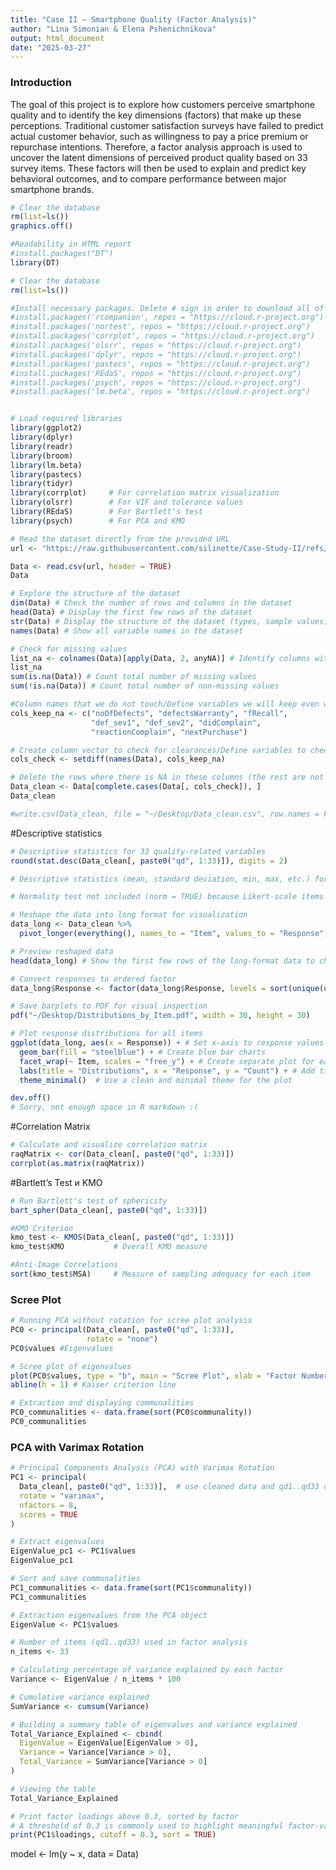 ```yaml
---
title: "Case II — Smartphone Quality (Factor Analysis)"
author: "Lina Simonian & Elena Pshenichnikova"
output: html_document
date: "2025-03-27"
---
```

### Introduction

The goal of this project is to explore how customers perceive smartphone quality and to identify the key dimensions (factors) that make up these perceptions. Traditional customer satisfaction surveys have failed to predict actual customer behavior, such as willingness to pay a price premium or repurchase intentions. Therefore, a factor analysis approach is used to uncover the latent dimensions of perceived product quality based on 33 survey items. These factors will then be used to explain and predict key behavioral outcomes, and to compare performance between major smartphone brands.

```r

# Сlear the database
rm(list=ls()) 
graphics.off()

```

```r

#Readability in HTML report
#install.packages("DT")
library(DT)

# Clear the database
rm(list=ls()) 

#Install necessary packages. Delete # sign in order to download all of them. 
#install.packages('rcompanion', repos = "https://cloud.r-project.org")
#install.packages('nortest', repos = "https://cloud.r-project.org")
#install.packages('corrplot', repos = "https://cloud.r-project.org")
#install.packages('olsrr', repos = "https://cloud.r-project.org")
#install.packages('dplyr', repos = "https://cloud.r-project.org")
#install.packages('pastecs', repos = "https://cloud.r-project.org")
#install.packages('REdaS', repos = "https://cloud.r-project.org")
#install.packages('psych', repos = "https://cloud.r-project.org")
#install.packages('lm.beta', repos = "https://cloud.r-project.org")


# Load required libraries
library(ggplot2)
library(dplyr)
library(readr)
library(broom)
library(lm.beta)
library(pastecs)
library(tidyr)
library(corrplot)     # For correlation matrix visualization
library(olsrr)        # For VIF and tolerance values
library(REdaS)        # For Bartlett's test
library(psych)        # For PCA and KMO

```

```r

# Read the dataset directly from the provided URL
url <- "https://raw.githubusercontent.com/silinette/Case-Study-II/refs/heads/main/Data%20File_Case_Study_Factor%20Analysis_MD.csv"

Data <- read.csv(url, header = TRUE)
Data
```

```r
# Explore the structure of the dataset
dim(Data) # Check the number of rows and columns in the dataset
head(Data) # Display the first few rows of the dataset
str(Data) # Display the structure of the dataset (types, sample values)
names(Data) # Show all variable names in the dataset
```

```r
# Check for missing values
list_na <- colnames(Data)[apply(Data, 2, anyNA)] # Identify columns with missing values
list_na 
sum(is.na(Data)) # Count total number of missing values
sum(!is.na(Data)) # Count total number of non-missing values

#Column names that we do not touch/Define variables we will keep even with NAs:
cols_keep_na <- c("noOfDefects", "defectsWarranty", "fRecall",
                  "def_sev1", "def_sev2", "didComplain",
                  "reactionComplain", "nextPurchase")

# Create column vector to check for clearances/Define variables to check for complete cases:
cols_check <- setdiff(names(Data), cols_keep_na)

# Delete the rows where there is NA in these columns (the rest are not touched):
Data_clean <- Data[complete.cases(Data[, cols_check]), ]
Data_clean

#write.csv(Data_clean, file = "~/Desktop/Data_clean.csv", row.names = FALSE)

```
#Descriptive statistics 
```r

# Descriptive statistics for 33 quality-related variables
round(stat.desc(Data_clean[, paste0("qd", 1:33)]), digits = 2)

# Descriptive statistics (mean, standard deviation, min, max, etc.) for the 33 quality-related survey items (qd1 to qd33) from the cleaned dataset. The results are rounded to 2 decimal places for readability. 

# Normality test not included (norm = TRUE) because Likert-scale items are not truly continuous.
```
```r
# Reshape the data into long format for visualization
data_long <- Data_clean %>%
  pivot_longer(everything(), names_to = "Item", values_to = "Response") # Convert the wide-format data frame into long format, where each row represents one response to one item.

# Preview reshaped data
head(data_long) # Show the first few rows of the long-format data to check the transformation

# Convert responses to ordered factor
data_long$Response <- factor(data_long$Response, levels = sort(unique(unlist(Data_clean)))) # Convert all numeric responses into an ordered factor to preserve Likert scale order in plots

# Save barplots to PDF for visual inspection
pdf("~/Desktop/Distributions_by_Item.pdf", width = 30, height = 30)

# Plot response distributions for all items
ggplot(data_long, aes(x = Response)) + # Set x-axis to response values
  geom_bar(fill = "steelblue") + # Create blue bar charts
  facet_wrap(~ Item, scales = "free_y") + # Create separate plot for each item
  labs(title = "Distributions", x = "Response", y = "Count") + # Add title and axis labels
  theme_minimal()  # Use a clean and minimal theme for the plot

dev.off()
# Sorry, not enough space in R markdown :( 
```

#Correlation Matrix
```r

# Calculate and visualize correlation matrix
raqMatrix <- cor(Data_clean[, paste0("qd", 1:33)])
corrplot(as.matrix(raqMatrix))

```
#Bartlett’s Test и KMO
```r

# Run Bartlett's test of sphericity
bart_spher(Data_clean[, paste0("qd", 1:33)])

#KMO Criterion
kmo_test <- KMOS(Data_clean[, paste0("qd", 1:33)])
kmo_test$KMO           # Overall KMO measure

#Anti-Image Correlations
sort(kmo_test$MSA)     # Measure of sampling adequacy for each item

```
### Scree Plot
```r

# Running PCA without rotation for scree plot analysis
PC0 <- principal(Data_clean[, paste0("qd", 1:33)], 
                 rotate = "none")
PC0$values #Eigenvalues

# Scree plot of eigenvalues
plot(PC0$values, type = "b", main = "Scree Plot", xlab = "Factor Number", ylab = "Eigenvalue")
abline(h = 1) # Kaiser criterion line

# Extraction and displaying communalities
PC0_communalities <- data.frame(sort(PC0$communality))
PC0_communalities

```
### PCA with Varimax Rotation
```r

# Principal Components Analysis (PCA) with Varimax Rotation
PC1 <- principal(
  Data_clean[, paste0("qd", 1:33)],  # use cleaned data and qd1..qd33 columns
  rotate = "varimax",
  nfactors = 8,
  scores = TRUE
)

# Extract eigenvalues
EigenValue_pc1 <- PC1$values
EigenValue_pc1

# Sort and save communalities
PC1_communalities <- data.frame(sort(PC1$communality))
PC1_communalities

```

```r

# Extraction eigenvalues from the PCA object
EigenValue <- PC1$values

# Number of items (qd1..qd33) used in factor analysis
n_items <- 33

# Calculating percentage of variance explained by each factor
Variance <- EigenValue / n_items * 100

# Cumulative variance explained
SumVariance <- cumsum(Variance)

# Building a summary table of eigenvalues and variance explained
Total_Variance_Explained <- cbind(
  EigenValue = EigenValue[EigenValue > 0],
  Variance = Variance[Variance > 0],
  Total_Variance = SumVariance[Variance > 0]
)

# Viewing the table
Total_Variance_Explained

```

```r

# Print factor loadings above 0.3, sorted by factor
# A threshold of 0.3 is commonly used to highlight meaningful factor-variable relationships
print(PC1$loadings, cutoff = 0.3, sort = TRUE)

```

model <- lm(y ~ x, data = Data)
